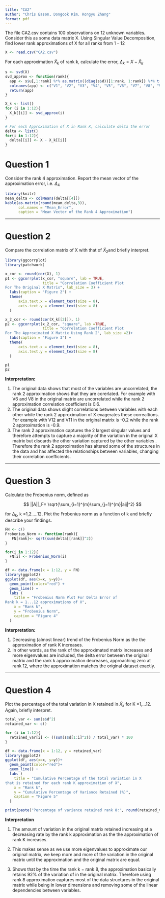 ```yaml
---
title: "CA2"
author: "Chris Eason, Dongook Kim, Rongyu Zhang"
format: pdf
---
```


The file CA2.csv contains 100 observations on 12 unknown variables. Consider this as some data matrix X. Using Singular Value Decomposition, find lower rank approximations of X for all ranks from 1 – 12

```r
X <- read.csv("CA2.csv")
```

For each approximation $\tilde{X}_k$ of rank k, calculate the error, $\Delta _k=X-\tilde{X}_k$

```r
s <- svd(X)
svd_approx <- function(rank){
  app <- s$u[,1:rank] %*% as.matrix((diag(s$d))[1:rank, 1:rank]) %*% t(s$v[, 1:rank])
  colnames(app) <- c("V1", "V2", "V3", "V4", "V5", "V6", "V7", "V8", "V9", "V10", "V11", "V12")
  return(app)
}

X_k <- list()
for (i in 1:12){
  X_k[[i]] <- svd_approx(i)
}

# For each Approximation of X in Rank K, calculate delta the error
delta <- list()
for(i in 1:12){
  delta[[i]] <- X - X_k[[i]]
}

```

# Question 1

Consider the rank 4 approximation. Report the mean vector of the approximation error, i.e. $\Delta_4$

```r
library(knitr)
mean_delta <- colMeans(delta[[4]]) 
kable(as.matrix(round(mean_delta,3)), 
      col.names = "Mean_Error",
      caption = "Mean Vector of the Rank 4 Approximation")
```

------------------------------------------------------------------------

# Question 2

Compare the correlation matrix of X with that of $\tilde{X}_2$and briefly interpret.

```r
library(ggcorrplot)
library(patchwork)

x_cor <- round(cor(X), 1)
p1 <- ggcorrplot(x_cor, "square", lab = TRUE, 
                 title = "Correlation Coefficient Plot
For The Original X Matrix", lab_size = 3) +
  labs(caption = "Figure 2") +
  theme(
      axis.text.x = element_text(size = 8),
      axis.text.y = element_text(size = 8)
  )

x_2_cor <- round(cor(X_k[[2]]), 1)
p2 <- ggcorrplot(x_2_cor, "square", lab =TRUE, 
                 title = "Correlation Coefficient Plot
For The Approximated X Matrix Using Rank 2", lab_size =2)+
  labs(caption = "Figure 3") + 
  theme(
      axis.text.x = element_text(size = 8),
      axis.text.y = element_text(size = 8)
  )

p1
p2
```

**Interpretation:**

1.  The original data shows that most of the variables are uncorrelated, the rank 2 approximation shows that they are corerlated. For example with V6 and V8 in the original matrix are uncorrelated while the rank 2 approximation correlation coefficient is 0.6.
2.  The original data shows slight correlations between variables with each other while the rank 2 approximation of X exagerates these correaltions. For example with V12 and V11 in the original matrix is -0.2 while the rank 2 approximation is -0.9.
3.  The rank 2 approximation captures the 2 largest singular values and therefore attempts to capture a majority of the variation in the original X matrix but discards the other variation captured by the other variables . Therefore the rank 2 approximation has altered some of the structures in the data and has affected the relationships between variables, changing their correlation coefficients.

------------------------------------------------------------------------

# Question 3

Calculate the Frobenius norm, defined as

$$
 ||A||_F= \sqrt{\sum_{i=1}^{m}\sum_{j=1}^{m}|aij|^2}
$$

for $\Delta_k$, k =1,2.....12. Plot the Frobenius norm as a function of k and briefly describe your findings.

```r
FN <- c()
Frobenius_Norm <- function(rank){
   FN[rank]<- sqrt(sum(delta[[rank]]^2))
}

for(i in 1:12){
  FN[i] <- Frobenius_Norm(i)
}

df <- data.frame(x = 1:12, y = FN)
library(ggplot2)
ggplot(df, aes(x=x, y=y))+
  geom_point(color="red") +
  geom_line() +
  labs (
    title = "Frobenius Norm Plot For Delta Error of
Rank k = 1...12 approximations of X", 
    x = "Rank k", 
    y = "Frobenius Norm", 
    caption = "Figure 4"
  )
```

**Interpretation:**

1.  Decreasing (almost linear) trend of the Frobenius Norm as the the approximation of rank K increases.
2.  In other words, as the rank of the approximated matrix increases and more eigenvalues are included, the delta error between the original matrix and the rank k approximation decreases, approaching zero at rank 12, where the approximation matches the original dataset exactly.\

------------------------------------------------------------------------

# Question 4

Plot the percentage of the total variation in X retained in $\tilde{X}_k$ for K =1,...12. Again, briefly interpret.

```r
total_var <- sum(s$d^2)
retained_var <- c()

for (i in 1:12){
  retained_var[i] <- ((sum(s$d[1:i]^2)) / total_var) * 100 
}

df <- data.frame(x = 1:12, y = retained_var)
library(ggplot2)
ggplot(df, aes(x=x, y=y))+
  geom_point(color="red")+
  geom_line() +
  labs (
    title = "Cumulative Percentage of the total variation in X
that is retained for each rank K approximation of X", 
    x = "Rank k", 
    y = "Cumulative Percentage of Variance Retained (%)", 
    caption = "Figure 5"
  )

print(paste("Percentage of variance retained rank 8:", round(retained_var[8],2)))
```

**Interpretation**

1.  The amount of variation in the original matrix retained increasing at a decreasing rate by the rank k approximation as the the approximation of rank K increases.

2.  This makes sense as we use more eigenvalues to approximate our original matrix, we keep more and more of the variation in the original matrix until the approximation and the original matrix are equal.

3.  Shows that by the time the rank k = rank 8, the approximation basically retains 92% of the variation of in the original matrix. Therefore using rank 8 approximation captures most of the data structures in the original matrix while being in lower dimensions and removing some of the linear dependencies between variables.
